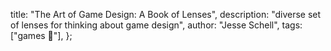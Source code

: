   title: "The Art of Game Design: A Book of Lenses",
  description: "diverse set of lenses for thinking about game design",
  author: "Jesse Schell",
  tags: ["games 🎲"],
};

<PLHead title={meta.title} description={meta.description} />

<PLMeta
  title={meta.title}
  description={meta.description}
  author={meta.author}
  tags={meta.tags}
/>

<PLLinks>
  <PLLink
    title="The Art of Game Design: A Book of Lenses (Goodreads)"
    url="https://www.goodreads.com/book/show/3396933-the-art-of-game-design"
  />
</PLLinks>
